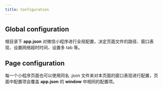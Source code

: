 ```yaml
---
title: Configuration
---
```



## Global configuration

根目录下 **app.json** 对微信小程序进行全局配置，决定页面文件的路径、窗口表现、设置网络超时时间、设置多 tab 等。

## Page configuration

每一个小程序页面也可以使用同名 .json 文件来对本页面的窗口表现进行配置，<TH>页面中配置项会覆盖 **app.json** 的 **window** 中相同的配置项</TH>。
